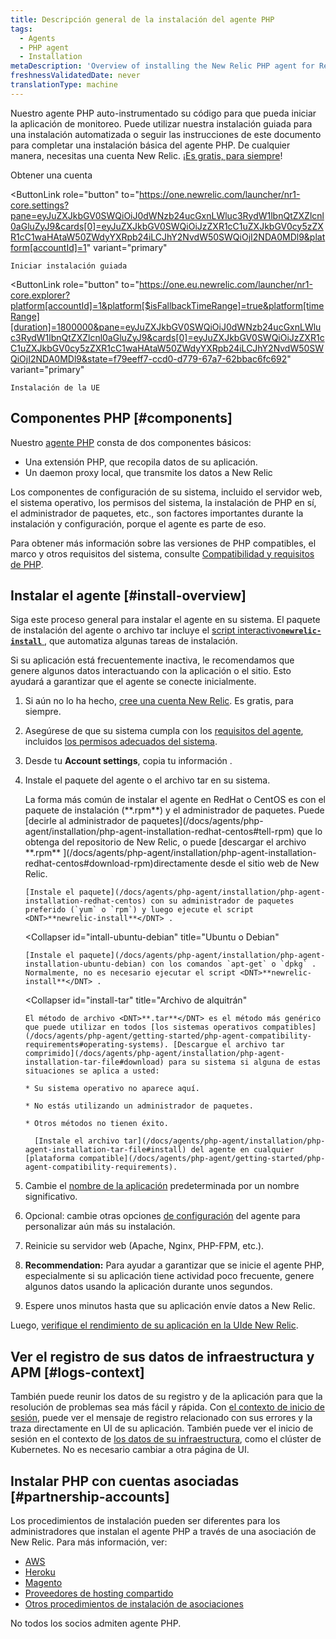 ```yaml
---
title: Descripción general de la instalación del agente PHP
tags:
  - Agents
  - PHP agent
  - Installation
metaDescription: 'Overview of installing the New Relic PHP agent for RedHat, CentOS, Ubuntu, or Debian, or for the tar archive.'
freshnessValidatedDate: never
translationType: machine
---
```


Nuestro agente PHP auto-instrumentado su código para que pueda iniciar la aplicación de monitoreo. Puede utilizar nuestra instalación guiada para una instalación automatizada o seguir las instrucciones de este documento para completar una instalación básica del agente PHP. De cualquier manera, necesitas una cuenta New Relic. [¡Es gratis, para siempre](/docs/accounts/accounts-billing/new-relic-one-pricing-billing/new-relic-one-pricing-billing/#how-pricing-works)!

<ButtonGroup>
  <ButtonLink
    role="button"
    to="https://newrelic.com/signup"
    variant="primary"
  >
    Obtener una cuenta
  </ButtonLink>

  <ButtonLink
    role="button"
    to="https://one.newrelic.com/launcher/nr1-core.settings?pane=eyJuZXJkbGV0SWQiOiJ0dWNzb24ucGxnLWluc3RydW1lbnQtZXZlcnl0aGluZyJ9&cards[0]=eyJuZXJkbGV0SWQiOiJzZXR1cC1uZXJkbGV0cy5zZXR1cC1waHAtaW50ZWdyYXRpb24iLCJhY2NvdW50SWQiOjI2NDA0MDl9&platform[accountId]=1"
    variant="primary"
  >
    Iniciar instalación guiada
  </ButtonLink>

  <ButtonLink
    role="button"
    to="https://one.eu.newrelic.com/launcher/nr1-core.explorer?platform[accountId]=1&platform[$isFallbackTimeRange]=true&platform[timeRange][duration]=1800000&pane=eyJuZXJkbGV0SWQiOiJ0dWNzb24ucGxnLWluc3RydW1lbnQtZXZlcnl0aGluZyJ9&cards[0]=eyJuZXJkbGV0SWQiOiJzZXR1cC1uZXJkbGV0cy5zZXR1cC1waHAtaW50ZWdyYXRpb24iLCJhY2NvdW50SWQiOjI2NDA0MDl9&state=f79eeff7-ccd0-d779-67a7-62bbac6fc692"
    variant="primary"
  >
    Instalación de la UE
  </ButtonLink>
</ButtonGroup>

## Componentes PHP [#components]

Nuestro [agente PHP](/docs/agents/php-agent/getting-started/new-relic-php) consta de dos componentes básicos:

* Una extensión PHP, que recopila datos de su aplicación.
* Un daemon proxy local, que transmite los datos a New Relic

Los componentes de configuración de su sistema, incluido el servidor web, el sistema operativo, los permisos del sistema, la instalación de PHP en sí, el administrador de paquetes, etc., son factores importantes durante la instalación y configuración, porque el agente es parte de eso.

Para obtener más información sobre las versiones de PHP compatibles, el marco y otros requisitos del sistema, consulte [Compatibilidad y requisitos de PHP](/docs/agents/php-agent/getting-started/php-agent-compatibility-requirements).

## Instalar el agente [#install-overview]

Siga este proceso general para instalar el agente en su sistema. El paquete de instalación del agente o archivo tar incluye el [script interactivo<DNT>**`newrelic-install`**</DNT> ](/docs/agents/php-agent/installation/newrelic-install-script), que automatiza algunas tareas de instalación.

<Callout variant="tip">
  Si su aplicación está frecuentemente inactiva, le recomendamos que genere algunos datos interactuando con la aplicación o el sitio. Esto ayudará a garantizar que el agente se conecte inicialmente.
</Callout>

1. Si aún no lo ha hecho, [cree una cuenta New Relic](https://newrelic.com/signup). Es gratis, para siempre.

2. Asegúrese de que su sistema cumpla con los [requisitos del agente](/docs/agents/php-agent/getting-started/php-agent-compatibility-requirements), incluidos [los permisos adecuados del sistema](/docs/agents/php-agent/getting-started/php-agent-compatibility-requirements#permissions).

3. Desde tu <DNT>**Account settings**</DNT>, copia tu información <InlinePopover type="licenseKey"/>.

4. Instale el paquete del agente o el archivo tar en su sistema.

   <CollapserGroup>
     <Collapser
       id="install-redhat-centos"
       title="RedHat o CentOS"
     >
       La forma más común de instalar el agente en RedHat o CentOS es con el paquete de instalación (<DNT>**.rpm**</DNT>) y el administrador de paquetes. Puede [decirle al administrador de paquetes](/docs/agents/php-agent/installation/php-agent-installation-redhat-centos#tell-rpm) que lo obtenga del repositorio de New Relic, o puede [descargar el archivo <DNT>**.rpm**</DNT> ](/docs/agents/php-agent/installation/php-agent-installation-redhat-centos#download-rpm)directamente desde el sitio web de New Relic.

       [Instale el paquete](/docs/agents/php-agent/installation/php-agent-installation-redhat-centos) con su administrador de paquetes preferido (`yum` o `rpm`) y luego ejecute el script <DNT>**newrelic-install**</DNT> .
     </Collapser>

     <Collapser
       id="intall-ubuntu-debian"
       title="Ubuntu o Debian"
     >
       [Instale el paquete](/docs/agents/php-agent/installation/php-agent-installation-ubuntu-debian) con los comandos `apt-get` o `dpkg` . Normalmente, no es necesario ejecutar el script <DNT>**newrelic-install**</DNT> .
     </Collapser>

     <Collapser
       id="install-tar"
       title="Archivo de alquitrán"
     >
       El método de archivo <DNT>**.tar**</DNT> es el método más genérico que puede utilizar en todos [los sistemas operativos compatibles](/docs/agents/php-agent/getting-started/php-agent-compatibility-requirements#operating-systems). [Descargue el archivo tar comprimido](/docs/agents/php-agent/installation/php-agent-installation-tar-file#download) para su sistema si alguna de estas situaciones se aplica a usted:

       * Su sistema operativo no aparece aquí.

       * No estás utilizando un administrador de paquetes.

       * Otros métodos no tienen éxito.

         [Instale el archivo tar](/docs/agents/php-agent/installation/php-agent-installation-tar-file#install) del agente en cualquier [plataforma compatible](/docs/agents/php-agent/getting-started/php-agent-compatibility-requirements).
     </Collapser>
   </CollapserGroup>

5. Cambie el [nombre de la aplicación](/docs/site/naming-your-application) predeterminada por un nombre significativo.

6. Opcional: cambie otras opciones [de configuración](/docs/agents/php-agent/configuration/php-agent-configuration) del agente para personalizar aún más su instalación.

7. Reinicie su servidor web (Apache, Nginx, PHP-FPM, etc.).

8. <DNT>**Recommendation:**</DNT> Para ayudar a garantizar que se inicie el agente PHP, especialmente si su aplicación tiene actividad poco frecuente, genere algunos datos usando la aplicación durante unos segundos.

9. Espere unos minutos hasta que su aplicación envíe datos a New Relic.

Luego, [verifique el rendimiento de su aplicación en la UIde New Relic](/docs/apm/applications-menu/monitoring/apm-overview-page).

<InstallFeedback/>

## Ver el registro de sus datos de infraestructura y APM [#logs-context]

También puede reunir los datos de su registro y de la aplicación para que la resolución de problemas sea más fácil y rápida. Con [el contexto de inicio de sesión](/docs/logs/logs-context/configure-logs-context-php/), puede ver el mensaje de registro relacionado con sus errores y la traza directamente en UI de su aplicación. También puede ver el inicio de sesión en el contexto de [los datos de su infraestructura](/docs/logs/forward-logs/forward-your-logs-using-infrastructure-agent/), como el clúster de Kubernetes. No es necesario cambiar a otra página de UI.

## Instalar PHP con cuentas asociadas [#partnership-accounts]

Los procedimientos de instalación pueden ser diferentes para los administradores que instalan el agente PHP a través de una asociación de New Relic. Para más información, ver:

* [AWS](/docs/accounts-partnerships/partnerships/partner-based-installation/amazon-web-services-aws-users)
* [Heroku](/docs/agents/php-agent/installation/php-agent-heroku)
* [Magento](/docs/accounts-partnerships/partnerships/partner-based-installation/log-install-new-relic-partners#magento)
* [Proveedores de hosting compartido](/docs/agents/php-agent/installation/install-php-agent-shared-hosting-service)
* [Otros procedimientos de instalación de asociaciones](/docs/accounts-partnerships/partnerships/partner-based-installation/log-install-new-relic-partners)

No todos los socios admiten agente PHP.

